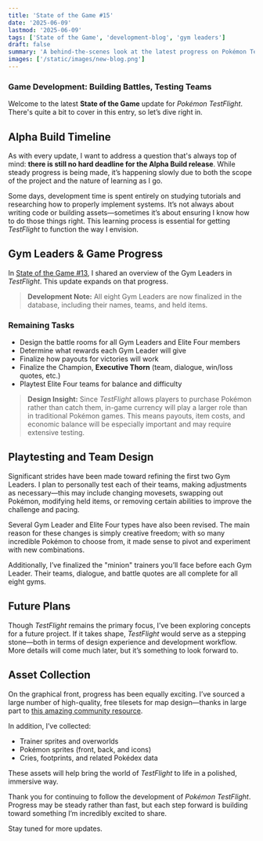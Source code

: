 ```yaml
---
title: 'State of the Game #15'
date: '2025-06-09'
lastmod: '2025-06-09'
tags: ['State of the Game', 'development-blog', 'gym leaders']
draft: false
summary: 'A behind-the-scenes look at the latest progress on Pokémon TestFlight—from finalized Gym Leaders to new assets, playtesting, and what's next on the roadmap.'
images: ['/static/images/new-blog.png']
---
```


### Game Development: Building Battles, Testing Teams

Welcome to the latest **State of the Game** update for *Pokémon TestFlight*. There's quite a bit to cover in this entry, so let’s dive right in.

## Alpha Build Timeline

As with every update, I want to address a question that's always top of mind: **there is still no hard deadline for the Alpha Build release**. While steady progress is being made, it’s happening slowly due to both the scope of the project and the nature of learning as I go.

Some days, development time is spent entirely on studying tutorials and researching how to properly implement systems. It’s not always about writing code or building assets—sometimes it’s about ensuring I know how to do those things right. This learning process is essential for getting *TestFlight* to function the way I envision.

## Gym Leaders & Game Progress

In [State of the Game #13](https://pokemon-test-flight.vercel.app/blog/state-of-the-game/state-of-the-game-13), I shared an overview of the Gym Leaders in *TestFlight*. This update expands on that progress.

> **Development Note:**
> All eight Gym Leaders are now finalized in the database, including their names, teams, and held items.

### Remaining Tasks

- Design the battle rooms for all Gym Leaders and Elite Four members
- Determine what rewards each Gym Leader will give
- Finalize how payouts for victories will work
- Finalize the Champion, **Executive Thorn** (team, dialogue, win/loss quotes, etc.)
- Playtest Elite Four teams for balance and difficulty

> **Design Insight:**
> Since *TestFlight* allows players to purchase Pokémon rather than catch them, in-game currency will play a larger role than in traditional Pokémon games. This means payouts, item costs, and economic balance will be especially important and may require extensive testing.

## Playtesting and Team Design

Significant strides have been made toward refining the first two Gym Leaders. I plan to personally test each of their teams, making adjustments as necessary—this may include changing movesets, swapping out Pokémon, modifying held items, or removing certain abilities to improve the challenge and pacing.

Several Gym Leader and Elite Four types have also been revised. The main reason for these changes is simply creative freedom; with so many incredible Pokémon to choose from, it made sense to pivot and experiment with new combinations.

Additionally, I’ve finalized the "minion" trainers you’ll face before each Gym Leader. Their teams, dialogue, and battle quotes are all complete for all eight gyms.

## Future Plans

Though *TestFlight* remains the primary focus, I’ve been exploring concepts for a future project. If it takes shape, *TestFlight* would serve as a stepping stone—both in terms of design experience and development workflow. More details will come much later, but it’s something to look forward to.

## Asset Collection

On the graphical front, progress has been equally exciting. I’ve sourced a large number of high-quality, free tilesets for map design—thanks in large part to [this amazing community resource](https://docs.google.com/spreadsheets/d/1hy3DqFFUu_H6Ddibr5evoqGW8aVSPHxSH6cZWuu9IR8/edit?gid=0#gid=0).

In addition, I’ve collected:

- Trainer sprites and overworlds
- Pokémon sprites (front, back, and icons)
- Cries, footprints, and related Pokédex data

These assets will help bring the world of *TestFlight* to life in a polished, immersive way.

Thank you for continuing to follow the development of *Pokémon TestFlight*. Progress may be steady rather than fast, but each step forward is building toward something I’m incredibly excited to share.

Stay tuned for more updates.

